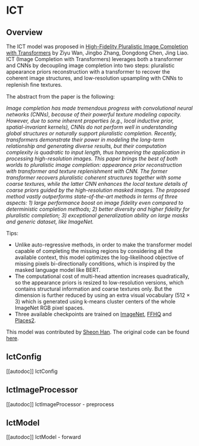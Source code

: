 <!--Copyright 2023 The HuggingFace Team. All rights reserved.

Licensed under the Apache License, Version 2.0 (the "License"); you may not use this file except in compliance with
the License. You may obtain a copy of the License at

http://www.apache.org/licenses/LICENSE-2.0

Unless required by applicable law or agreed to in writing, software distributed under the License is distributed on
an "AS IS" BASIS, WITHOUT WARRANTIES OR CONDITIONS OF ANY KIND, either express or implied. See the License for the
specific language governing permissions and limitations under the License.
-->

# ICT

## Overview

The ICT model was proposed in [High-Fidelity Pluralistic Image Completion with Transformers](https://arxiv.org/abs/2103.14031) by Ziyu Wan, Jingbo Zhang, Dongdong Chen, Jing Liao. ICT (Image Completion with Transformers) leverages both a transformer and CNNs by decoupling image completion into two steps: pluralistic appearance priors reconstruction with a transformer to recover the coherent image structures, and low-resolution upsampling with CNNs to replenish ﬁne textures.

The abstract from the paper is the following:

*Image completion has made tremendous progress with convolutional neural networks (CNNs), because of their powerful texture modeling capacity. However, due to some inherent properties (e.g., local inductive prior, spatial-invariant kernels), CNNs do not perform well in understanding global structures or naturally support pluralistic completion. Recently, transformers demonstrate their power in modeling the long-term relationship and generating diverse results, but their computation complexity is quadratic to input length, thus hampering the application in processing high-resolution images. This paper brings the best of both worlds to pluralistic image completion: appearance prior reconstruction with transformer and texture replenishment with CNN. The former transformer recovers pluralistic coherent structures together with some coarse textures, while the latter CNN enhances the local texture details of coarse priors guided by the high-resolution masked images. The proposed method vastly outperforms state-of-the-art methods in terms of three aspects: 1) large performance boost on image fidelity even compared to deterministic completion methods; 2) better diversity and higher fidelity for pluralistic completion; 3) exceptional generalization ability on large masks and generic dataset, like ImageNet.*

Tips:

- Unlike auto-regressive methods, in order to make the transformer model capable of completing the missing regions by considering all the available context, this model optimizes the log-likelihood objective of missing pixels bi-directionally conditions, which is inspired by the masked language model like BERT.
- The computational cost of multi-head attention increases quadratically, so the appearance priors is resized to low-resolution versions, which contains structural information and coarse textures only. But the dimension is further reduced by using an extra visual vocabulary (512 × 3) which is generated using k-means cluster centers of the whole ImageNet RGB pixel spaces.
- Three available checkpoints are trained on [ImageNet](https://www.image-net.org/challenges/LSVRC), [FFHQ](https://github.com/NVlabs/ffhq-dataset) and [Places2](http://places2.csail.mit.edu/).

This model was contributed by [Sheon Han](https://huggingface.co/sheonhan).
The original code can be found [here](https://github.com/raywzy/ICT).


## IctConfig

[[autodoc]] IctConfig

## IctImageProcessor

[[autodoc]] IctImageProcessor
    - preprocess

## IctModel

[[autodoc]] IctModel
    - forward
